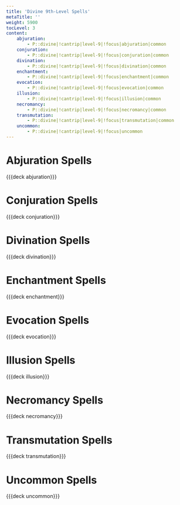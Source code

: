 ```yaml
---
title: 'Divine 9th-Level Spells'
metaTitle: ''
weight: 5900
tocLevel: 3
content:
    abjuration:
        - P::divine|!cantrip|level-9|!focus|abjuration|common
    conjuration:
        - P::divine|!cantrip|level-9|!focus|conjuration|common
    divination:
        - P::divine|!cantrip|level-9|!focus|divination|common
    enchantment:
        - P::divine|!cantrip|level-9|!focus|enchantment|common
    evocation:
        - P::divine|!cantrip|level-9|!focus|evocation|common
    illusion:
        - P::divine|!cantrip|level-9|!focus|illusion|common
    necromancy:
        - P::divine|!cantrip|level-9|!focus|necromancy|common
    transmutation:
        - P::divine|!cantrip|level-9|!focus|transmutation|common
    uncommon:
        - P::divine|!cantrip|level-9|!focus|uncommon
---
```


# Abjuration Spells

{{{deck abjuration}}}

# Conjuration Spells

{{{deck conjuration}}}

# Divination Spells

{{{deck divination}}}

# Enchantment Spells

{{{deck enchantment}}}

# Evocation Spells

{{{deck evocation}}}

# Illusion Spells

{{{deck illusion}}}

# Necromancy Spells

{{{deck necromancy}}}

# Transmutation Spells

{{{deck transmutation}}}

# Uncommon Spells

{{{deck uncommon}}}
